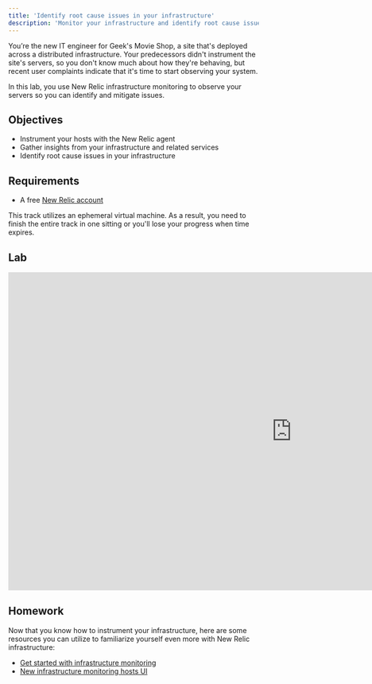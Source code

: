 ```yaml
---
title: 'Identify root cause issues in your infrastructure'
description: 'Monitor your infrastructure and identify root cause issues'
---
```


You’re the new IT engineer for Geek's Movie Shop, a site that's deployed across a distributed infrastructure. Your predecessors didn't instrument the site's servers, so you don't know much about how they're behaving, but recent user complaints indicate that it's time to start observing your system.

In this lab, you use New Relic infrastructure monitoring to observe your servers so you can identify and mitigate issues.

## Objectives

- Instrument your hosts with the New Relic <InlinePopover type="infrastructure" /> agent
- Gather insights from your infrastructure and related services
- Identify root cause issues in your infrastructure

## Requirements

- A free [New Relic account](https://newrelic.com/signup)

<Callout variant="important">

This track utilizes an ephemeral virtual machine. As a result, you need to finish the entire track in one sitting or you'll lose your progress when time expires.

</Callout>

## Lab

<iframe width="1140" height="640" sandbox="allow-same-origin allow-scripts allow-popups allow-forms allow-modals" src="https://play.instruqt.com/embed/newrelic/tracks/infra?token=em_Pobw3i01bYj-pScM" style="border: 0;"></iframe>

## Homework

Now that you know how to instrument your infrastructure, here are some resources you can utilize to familiarize yourself even more with New Relic infrastructure:

- [Get started with infrastructure monitoring](/docs/infrastructure/infrastructure-monitoring/get-started/get-started-infrastructure-monitoring/)
- [New infrastructure monitoring hosts UI](/docs/infrastructure/infrastructure-ui-pages/infrastructure-ui-entities)
